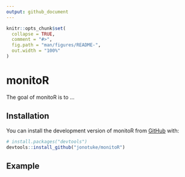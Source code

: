 ```yaml
---
output: github_document
---
```


<!-- README.md is generated from README.Rmd. Please edit that file -->

```r
knitr::opts_chunk$set(
  collapse = TRUE,
  comment = "#>",
  fig.path = "man/figures/README-",
  out.width = "100%"
)
```

# monitoR

<!-- badges: start -->
<!-- badges: end -->

The goal of monitoR is to ...

## Installation

You can install the development version of monitoR from [GitHub](https://github.com/) with:

``` r
# install.packages("devtools")
devtools::install_github("jonotuke/monitoR")
```

## Example

